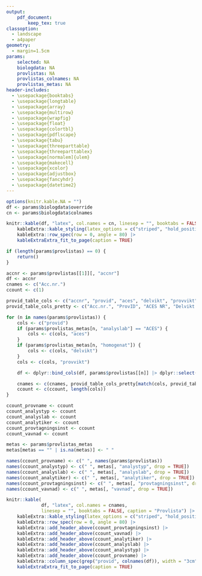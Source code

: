 ```yaml
---
output: 
    pdf_document:
        keep_tex: true
classoption: 
  - landscape
  - a4paper
geometry: 
  - margin=1.5cm
params:
    selected: NA
    biologdata: NA
    provlistas: NA
    provlistas_colnames: NA
    provlistas_metas: NA
header-includes:
  - \usepackage{booktabs}
  - \usepackage{longtable}
  - \usepackage{array}
  - \usepackage{multirow}
  - \usepackage{wrapfig}
  - \usepackage{float}
  - \usepackage{colortbl}
  - \usepackage{pdflscape}
  - \usepackage{tabu}
  - \usepackage{threeparttable}
  - \usepackage{threeparttablex}
  - \usepackage[normalem]{ulem}
  - \usepackage{makecell}
  - \usepackage{xcolor}
  - \usepackage{adjustbox}
  - \usepackage{fancyhdr}
  - \usepackage{datetime2}
---
```


\pagestyle{fancyplain}
\fancyfoot[C]{}
\renewcommand\plainheadrulewidth{.4pt}
\rhead{Genererad \today}
\lhead{Provberedningsrapport}
\rfoot{\hfill \thepage \hfill NRM}

<!-- https://haozhu233.github.io/kableExtra/awesome_table_in_pdf.pdf -->


```r
options(knitr.kable.NA = "")
df <- params$biologdata$override
cn <- params$biologdata$colnames

knitr::kable(df, "latex", col.names = cn, linesep = "", booktabs = FALSE, caption = "Biologdata") |>
    kableExtra::kable_styling(latex_options = c("striped", "hold_position"), position = "center") |>
    kableExtra::row_spec(row = 0, angle = 80) |>
    kableExtraExtra_fit_to_page(caption = TRUE)
```

\newpage

```r
if (length(params$provlistas) == 0) {
    return()
}

accnr <- params$provlistas[[1]][, "accnr"]
df <- accnr
cnames <- c("Acc.nr.")
ccount <- c(1)

provid_table_cols <- c("accnr", "provid", "aces", "delvikt", "provvikt")
provid_table_cols_pretty <- c("Acc.nr.", "ProvID", "ACES NR", "Delvikt (g)", "Provvikt (g)")

for (n in names(params$provlistas)) {
    cols <- c("provid")
    if (params$provlistas_metas[n, "analyslab"] == "ACES") {
        cols <- c(cols, "aces")
    }
    if (params$provlistas_metas[n, "homogenat"]) {
        cols <- c(cols, "delvikt")
    }
    cols <- c(cols, "provvikt")

    df <- dplyr::bind_cols(df, params$provlistas[[n]] |> dplyr::select(dplyr::all_of(cols)))

    cnames <- c(cnames, provid_table_cols_pretty[match(cols, provid_table_cols)])
    ccount <- c(ccount, length(cols))
}

ccount_provname <- ccount
ccount_analystyp <- ccount
ccount_analyslab <- ccount
ccount_analytiker <- ccount
ccount_provtagningsinst <- ccount
ccount_vavnad <- ccount

metas <- params$provlistas_metas
metas[metas == "" | is.na(metas)] <- " "

names(ccount_provname) <- c(" ", names(params$provlistas))
names(ccount_analystyp) <- c(" ", metas[, "analystyp", drop = TRUE])
names(ccount_analyslab) <- c(" ", metas[, "analyslab", drop = TRUE])
names(ccount_analytiker) <- c(" ", metas[, "analytiker", drop = TRUE])
names(ccount_provtagningsinst) <- c(" ", metas[, "provtagningsinst", drop = TRUE])
names(ccount_vavnad) <- c(" ", metas[, "vavnad", drop = TRUE])

knitr::kable(
             df, "latex", col.names = cnames,
             linesep = "", booktabs = FALSE, caption = "Provlista") |>
    kableExtra::kable_styling(latex_options = c("striped", "hold_position"), position = "center") |>
    kableExtra::row_spec(row = 0, angle = 80) |>
    kableExtra::add_header_above(ccount_provtagningsinst) |>
    kableExtra::add_header_above(ccount_vavnad) |>
    kableExtra::add_header_above(ccount_analytiker) |>
    kableExtra::add_header_above(ccount_analyslab) |>
    kableExtra::add_header_above(ccount_analystyp) |>
    kableExtra::add_header_above(ccount_provname) |>
    kableExtra::column_spec(grep("provid", colnames(df)), width = "3cm") |>
    kableExtraExtra_fit_to_page(caption = TRUE)
```
